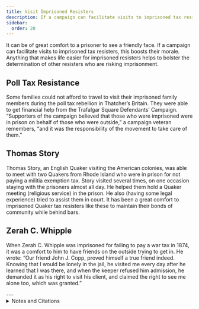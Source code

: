 ```yaml
---
title: Visit Imprisoned Resisters
description: If a campaign can facilitate visits to imprisoned tax resisters, this will be a boost to their morale.
sidebar:
  order: 20
---
```


It can be of great comfort to a prisoner to see a friendly face.
If a campaign can facilitate visits to imprisoned tax resisters, this boosts their morale.
Anything that makes life easier for imprisoned resisters helps to bolster the determination of other resisters who are risking imprisonment.

## <Badge text="Example" size="medium" /> Poll Tax Resistance

Some families could not afford to travel to visit their imprisoned family members during the poll tax rebellion in Thatcher’s Britain.
They were able to get financial help from the Trafalgar Square Defendants’ Campaign.
“Supporters of the campaign believed that those who were imprisoned were in prison on behalf of those who were outside,” a campaign veteran remembers, “and it was the responsibility of the movement to take care of them.”

## <Badge text="Example" size="medium" /> Thomas Story

Thomas Story, an English Quaker visiting the American colonies, was able to meet with two Quakers from Rhode Island who were in prison for not paying a militia exemption tax.
Story visited several times, on one occasion staying with the prisoners almost all day.
He helped them hold a Quaker meeting (religious service) in the prison.
He also (having some legal experience) tried to assist them in court.
It has been a great comfort to imprisoned Quaker tax resisters like these to maintain their bonds of community while behind bars.

## <Badge text="Example" size="medium" /> Zerah C. Whipple

When Zerah C. Whipple was imprisoned for failing to pay a war tax in 1874, it was a comfort to him to have friends on the outside trying to get in.
He wrote: “Our friend John J. Copp, proved himself a true friend indeed.
Knowing that I would be lonely in the jail, he visited me every day after he learned that I was there, and when the keeper refused him admission, he demanded it as his right to visit his client, and claimed the right to see me alone too, which was granted.”

<Aside type="wikipedia" title="Wikipedia">
  <WikipediaBadge title="Poll tax (Great Britain)" />
  <WikipediaBadge title="Thomas Story" />
  <WikipediaBadge title="Zerah C. Whipple" />
</Aside>
---

<details>
<summary>Notes and Citations</summary>

* Burns, Danny [<i>Poll Tax Rebellion</i>](https://libcom.org/article/poll-tax-rebellion-danny-burns) AK Press (1992), p. 126
* Story, Thomas “Being Only a Case of Conscience with Us” <i>American Quaker War Tax Resistance</i> (2nd ed., 2011) pp. 11–14 [<i>The Life of Thomas Story</i> (1832) vol. I, [pp. 267–78](https://archive.org/details/lifethomasstory00kendgoog/page/n311/mode/1up)]
* Whipple, Z.C. “Account of Zerah C. Whipple’s Imprisonment. (Continued.)” <i>The Voice of Peace</i>, Vol. I, December 1874, [p. 144](https://books.google.com/books?id=LcREAQAAIAAJ&pg=PA144)

</details>
